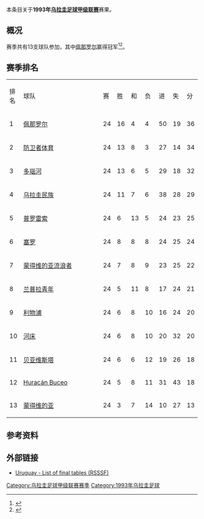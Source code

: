 本条目关于'''1993年[[乌拉圭足球甲级联赛|乌拉圭足球甲级联赛]]'''赛果。

==概况==
赛季共有13支球队参加，其中[[佩那罗尔足球俱乐部|佩那罗尔]]赢得冠军<ref>{{Cite web |url=http://www.campeoesdofutebol.com.br/uruguai.html |title=Campeoesdofutebol.com.br |accessdate=2017-08-25 |archive-date=2017-08-25 |archive-url=https://web.archive.org/web/20170825064212/http://www.campeoesdofutebol.com.br/uruguai.html |dead-url=no }}</ref><ref>{{Cite web |url=http://www.sobrefutbol.com/torneos/torneo_uruguayo.htm |title=Sobrefutbol.com |accessdate=2017-08-25 |archive-date=2017-08-25 |archive-url=https://web.archive.org/web/20170825063006/http://www.sobrefutbol.com/torneos/torneo_uruguayo.htm |dead-url=no }}</ref>。

==赛季排名==
{| class="wikitable" style="text-align:center;"
|排名||style="width:15em"|球队||赛||胜||和||负||进||失||分
|-
|1||align="left"|[[佩那罗尔足球俱乐部|佩那罗尔]]||24||16||4||4||50||19||36
|-
|2||align="left"|[[防卫者体育|防卫者体育]]||24||13||8||3||27||14||34
|-
|3||align="left"|[[多瑙河足球俱乐部|多瑙河]]||24||13||6||5||29||18||32
|-
|4||align="left"|[[民族足球俱乐部|乌拉圭民族]]||24||11||7||6||38||28||29
|-
|5||align="left"|[[普罗雷索足球俱乐部|普罗雷索]]||24||6||13||5||24||23||25
|-
|6||align="left"|[[塞罗竞技俱乐部|塞罗]]||24||8||8||8||24||25||24
|-
|7||align="left"|[[蒙得维的亚流浪者足球俱乐部|蒙得维的亚流浪者]]||24||7||8||9||23||25||22
|-
|8||align="left"|[[兰普拉青年|兰普拉青年]]||24||5||11||8||17||24||21
|-
|9||align="left"|[[利物浦足球俱乐部_(乌拉圭)|利物浦]]||24||6||8||10||16||24||20
|-
|10||align="left"|[[河床竞技俱乐部_(乌拉圭)|河床]]||24||6||8||10||20||32||20
|-
|11||align="left"|[[贝亚维斯塔足球俱乐部|贝亚维斯塔]]||24||6||6||12||19||26||18
|-
|12||align="left"|[[Huracán_Buceo|Huracán Buceo]]||24||5||8||11||31||43||18
|-
|13||align="left"|[[蒙得维的亚竞赛俱乐部|蒙得维的亚]]||24||3||7||14||10||27||13
|}

==参考资料==
{{reflist}}

==外部链接 ==
*[http://www.rsssf.com/tablesu/uruhist.html Uruguay - List of final tables (RSSSF)]{{Wayback|url=http://www.rsssf.com/tablesu/uruhist.html |date=20100102114932 }}

{{Primera_División_Uruguaya_seasons}}

[[Category:乌拉圭足球甲级联赛赛季|Category:乌拉圭足球甲级联赛赛季]]
[[Category:1993年乌拉圭足球|Category:1993年乌拉圭足球]]
